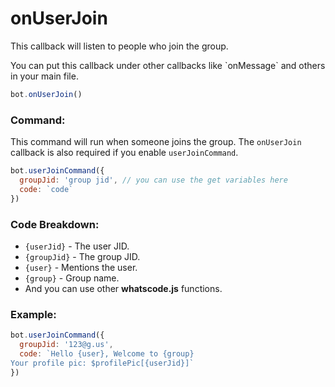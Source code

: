 
# onUserJoin

This callback will listen to people who join the group.

<Callout>
You can put this callback under other callbacks like `onMessage` and others in your main file.

```javascript
bot.onUserJoin()
```
</Callout>

### Command:

This command will run when someone joins the group. The `onUserJoin` callback is also required if you enable `userJoinCommand`.

```javascript
bot.userJoinCommand({
  groupJid: 'group jid', // you can use the get variables here
  code: `code`
})
```

### Code Breakdown:

* `{userJid}` - The user JID.
* `{groupJid}` - The group JID.
* `{user}` - Mentions the user.
* `{group}` - Group name.
* And you can use other **whatscode.js** functions.

### Example:

```javascript
bot.userJoinCommand({
  groupJid: '123@g.us',
  code: `Hello {user}, Welcome to {group}
Your profile pic: $profilePic[{userJid}]`
})
```
